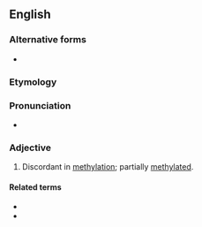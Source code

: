 ==English==

===Alternative forms===
* {{l|en|hemi-methylated}}

===Etymology===
{{prefix|en|hemi|methylated}}

===Pronunciation===
* {{IPA|hɛmiˈmɛθəleɪtəd|lang=en}}

===Adjective===
{{en-adj}}

# {{lb|en|genetics|of a strand}} Discordant in [[methylation]]; partially [[methylated]].

====Related terms====
* {{l|en|hemimethylation}}
* {{l|en|homomethylated}}